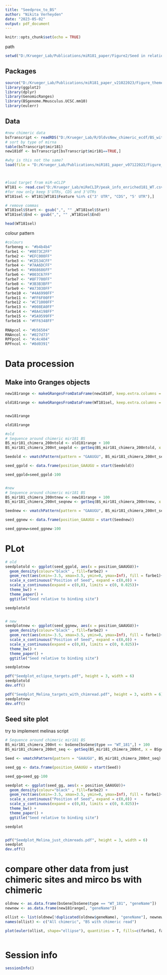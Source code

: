```yaml
---
title: "Seedprox_to_BS"
author: "Nikita Verheyden"
date: "2023-05-02"
output: pdf_document
---
```


```r
knitr::opts_chunk$set(echo = TRUE)
```

path
```r
setwd("D:/Krueger_Lab/Publications/miR181_paper/Figure2/Seed in relation to BS")
```

## Packages
```r
source("D:/Krueger_Lab/Publications/miR181_paper_v21022023/Figure_theme/theme_paper.R")
library(ggplot2)
library(dplyr)
library(GenomicRanges)
library(BSgenome.Mmusculus.UCSC.mm10)
library(eulerr)
```

## Data
```r
#new chimeric data
bsTranscript <- readRDS("D:/Krueger_Lab/R/OldvsNew_chimeric_ecdf/BS_with_chimeric_from_181enriched_and_non_enriched.rds")
# sort by type of mirna
table(bsTranscript$mir181)
new181df <- bsTranscript[bsTranscript$mir181==TRUE,] 

#why is this not the same?
load(file = "D:/Krueger_Lab/Publications/miR181_paper_v07122022/Figure_1/chimbsGene.rda")



#load target from miR-eCLIP
WT181 <- read.csv("D:/Krueger_Lab/miReCLIP/peak_info_enriched181_WT.csv")
#for now only keep 5'UTRs, CDS and 3'UTRs
WT181sel <- WT181[WT181$Feature %in% c("3' UTR", "CDS", "5' UTR"),]

# remove commas
WT181sel$Start <- gsub(",", "" ,WT181sel$Start) 
WT181sel$End <- gsub(",", "" ,WT181sel$End) 

head(WT181sel)
```

colour pattern
```r
#colours
farbeneg <- "#b4b4b4"
farbe1 <- "#0073C2FF"
farbe2 <- "#EFC000FF"
farbe3 <- "#CD534CFF"
farbe4 <- "#7AA6DCFF"
farbe5 <- "#868686FF"
farbe6 <- "#003C67FF"
farbe7 <- "#8F7700FF"
farbe8 <- "#3B3B3BFF"
farbe9 <- "#A73030FF"
farbe10 <- "#4A6990FF"
farbe11 <- "#FF6F00FF"
farbe12 <- "#C71000FF"
farbe13 <- "#008EA0FF"
farbe14 <- "#8A4198FF"
farbe15 <- "#5A9599FF"
farbe16 <- "#FF6348FF"
  
RNApcol <- "#b56504"
RNAncol <- "#027d73"
RPFpcol <- "#c4c404"
RPFncol <- "#8d0391"
```

# Data procession

## Make into Granges objects
```r
new181range <- makeGRangesFromDataFrame(new181df, keep.extra.columns = T)

old181range <- makeGRangesFromDataFrame(WT181sel, keep.extra.columns = T)


new181range

old181range
```

```r
#old
# Sequence around chimeric mir181 BS
BS_mir181_chimera_200ntold <- old181range + 100
BS_mir181_chimera_200nt_seqold <- getSeq(BS_mir181_chimera_200ntold, x = BSgenome.Mmusculus.UCSC.mm10) %>% RNAStringSet()

Seedold <- vmatchPattern(pattern = "GAAUGU", BS_mir181_chimera_200nt_seqold) %>% unlist()

seed_ggold <- data.frame(position_GAAUGU = start(Seedold))

seed_ggold=seed_ggold-100


#new
# Sequence around chimeric mir181 BS
BS_mir181_chimera_200ntnew <- new181range + 100
BS_mir181_chimera_200nt_seqnew <- getSeq(BS_mir181_chimera_200ntnew, x = BSgenome.Mmusculus.UCSC.mm10) %>% RNAStringSet()

Seednew <- vmatchPattern(pattern = "GAAUGU", BS_mir181_chimera_200nt_seqnew) %>% unlist()

seed_ggnew <- data.frame(position_GAAUGU = start(Seednew))

seed_ggnew=seed_ggnew-100
```

# PLot

```r
# old
seedplotold <- ggplot(seed_ggold, aes(x = position_GAAUGU))+
  geom_density(colour="black" , fill=farbe2) +
  geom_rect(aes(xmin=-3.5, xmax=3.5, ymin=0, ymax=Inf), fill = farbe1)+
  scale_x_continuous("Position of Seed", expand = c(0,0)) +
  scale_y_continuous(expand = c(0,0), limits = c(0, 0.025))+
  theme_bw() +
  theme_paper() +
  ggtitle("Seed relative to binding site")

seedplotold


# new
seedplotnew <- ggplot(seed_ggnew, aes(x = position_GAAUGU))+
  geom_density(colour="black" , fill=farbe2) +
  geom_rect(aes(xmin=-3.5, xmax=3.5, ymin=0, ymax=Inf), fill = farbe1)+
  scale_x_continuous("Position of Seed", expand = c(0,0)) +
  scale_y_continuous(expand = c(0,0), limits = c(0, 0.025))+
  theme_bw() +
  theme_paper() +
  ggtitle("Seed relative to binding site")

seedplotnew

pdf("Seedplot_eclipse_targets.pdf", height = 3, width = 6)
seedplotold
dev.off()

pdf("Seedplot_Melina_targets_with_chimread.pdf", height = 3, width = 6)
seedplotnew
dev.off()
```
## Seed site plot
try to implement melinas script
```r
# Sequence around chimeric mir181 BS
BS_mir181_chimera_200nt <- bsGene[bsGene$type == "WT_181",] + 100
BS_mir181_chimera_200nt_seq <- getSeq(BS_mir181_chimera_200nt, x = BSgenome.Mmusculus.UCSC.mm10) %>% RNAStringSet()

Seed <- vmatchPattern(pattern = "GAAUGU", BS_mir181_chimera_200nt_seq) %>% unlist()

seed_gg <- data.frame(position_GAAUGU = start(Seed))

seed_gg=seed_gg-100

seedplot <- ggplot(seed_gg, aes(x = position_GAAUGU))+
  geom_density(colour="black" , fill=farbe2) +
  geom_rect(aes(xmin=-3.5, xmax=3.5, ymin=0, ymax=Inf), fill = farbe1)+
  scale_x_continuous("Position of Seed", expand = c(0,0)) +
  scale_y_continuous(expand = c(0,0), limits = c(0, 0.025))+
  theme_bw() + 
  theme_paper() +
  ggtitle("Seed relative to binding site")

seedplot


pdf("Seedplot_Melina_just_chimreads.pdf", height = 3, width = 6)
seedplot
dev.off()

```
# compare other data from just chimeric sites and mirco bs with chimeric
```r
oldnew <- as.data.frame(bsGene[bsGene$type == "WT_181", "geneName"])
newnew <- as.data.frame(new181range[, "geneName"])

ollist <- list(oldnew[!duplicated(oldnew$geneName), "geneName"], newnew[!duplicated(newnew$geneName), "geneName"])
names(ollist) <- c("All chimeric", "BS with chimeric read")

plot(euler(ollist, shape="ellipse"), quantities = T, fills=c(farbe1, farbe2), main = "Old vs ne chimeric miR-181 enriched binding sites")



```

# Session info
```r
sessionInfo()
```
